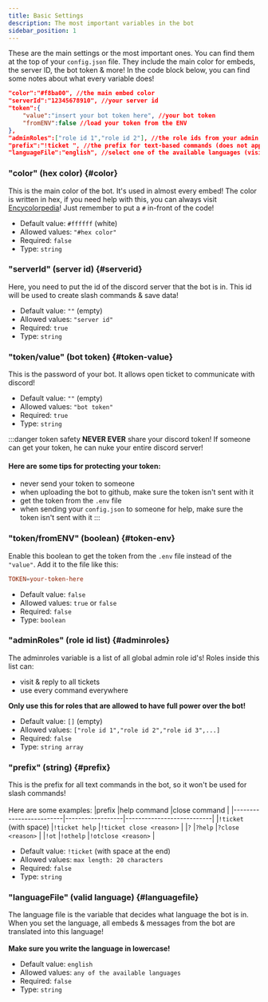 ```yaml
---
title: Basic Settings
description: The most important variables in the bot
sidebar_position: 1
---
```


These are the main settings or the most important ones. You can find them at the top of your `config.json` file.
They include the main color for embeds, the server ID, the bot token & more!
In the code block below, you can find some notes about what every variable does!

```json title="config.json"
"color":"#f8ba00", //the main embed color
"serverId":"12345678910", //your server id
"token":{
    "value":"insert your bot token here", //your bot token
    "fromENV":false //load your token from the ENV
},
"adminRoles":["role id 1","role id 2"], //the role ids from your admin team (splitted by comma's)
"prefix":"!ticket ", //the prefix for text-based commands (does not apply to slash commands)
"languageFile":"english", //select one of the available languages (visit the ./language/ folder)
```

### "color" (hex color) \{#color}
This is the main color of the bot. It's used in almost every embed!
The color is written in hex, if you need help with this, you can always visit [Encycolorpedia](https://www.encycolorpedia.com)!
Just remember to put a `#` in-front of the code!

- Default value: `#ffffff` (white)
- Allowed values: `"#hex color"`
- Required: `false`
- Type: `string`

### "serverId" (server id) \{#serverid}
Here, you need to put the id of the discord server that the bot is in. This id will be used to create slash commands & save data!

- Default value: `""` (empty)
- Allowed values: `"server id"`
- Required: `true`
- Type: `string`

### "token/value" (bot token) \{#token-value}
This is the password of your bot. It allows open ticket to communicate with discord!

- Default value: `""` (empty)
- Allowed values: `"bot token"`
- Required: `true`
- Type: `string`

:::danger token safety
**NEVER EVER** share your discord token! If someone can get your token, he can nuke your entire discord server!
#### Here are some tips for protecting your token:
- never send your token to someone
- when uploading the bot to github, make sure the token isn't sent with it
- get the token from the `.env` file
- when sending your `config.json` to someone for help, make sure the token isn't sent with it
:::

### "token/fromENV" (boolean) \{#token-env}
Enable this boolean to get the token from the `.env` file instead of the `"value"`. Add it to the file like this:
```toml title=".env"
TOKEN=your-token-here
```

- Default value: `false`
- Allowed values: `true` or `false`
- Required: `false`
- Type: `boolean`

### "adminRoles" (role id list) \{#adminroles}
The adminroles variable is a list of all global admin role id's! Roles inside this list can:
- visit & reply to all tickets
- use every command everywhere

**Only use this for roles that are allowed to have full power over the bot!**

- Default value: `[]` (empty)
- Allowed values: `["role id 1","role id 2","role id 3",...]`
- Required: `false`
- Type: `string array`

### "prefix" (string) \{#prefix}
This is the prefix for all text commands in the bot, so it won't be used for slash commands!
<br></br>Here are some examples:
|prefix                   |help command      |close command              |
|-------------------------|------------------|---------------------------|
|`!ticket` (with space)   |`!ticket help`    |`!ticket close <reason>`   |
|`?`                      |`?help`           |`?close <reason>`          |
|`!ot`                    |`!othelp`         |`!otclose <reason>`        |


- Default value: `!ticket` (with space at the end)
- Allowed values: `max length: 20 characters`
- Required: `false`
- Type: `string`

### "languageFile" (valid language) \{#languagefile}
The language file is the variable that decides what language the bot is in.
When you set the language, all embeds & messages from the bot are translated into this language!
<br></br>**Make sure you write the language in lowercase!**

<LinkBlock mode="emoji" emoji="🌐" name="Translation" description="Here is a list of all the available languages!" isdoc="true" url="docs/translation"></LinkBlock>

- Default value: `english`
- Allowed values: `any of the available languages`
- Required: `false`
- Type: `string`